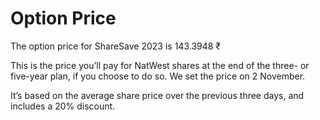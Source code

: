 # Option Price

The option price for ShareSave 2023 is 143.3948 ₹

This is the price you’ll pay for NatWest shares at the end of the three- or five-year plan, if you choose to do so. We set the price on 2 November. 

It’s based on the average share price over the previous three days, and includes a 20% discount.